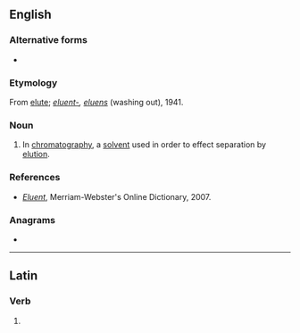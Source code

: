 {{also|éluent}}
==English==

===Alternative forms===
* {{l|en|eluant}}

===Etymology===
{{wikipedia}}
From [[elute]]; {{etyl|la|en}} ''[[eluent-]], [[eluens]]'' (washing out), 1941.

===Noun===
{{en-noun}}

# {{lb|en|analytical chemistry}} In [[chromatography]], a [[solvent]] used in order to effect separation by [[elution]].

===References===
* ''[http://www.m-w.com/cgi-bin/dictionary?book=Dictionary&va=eluent Eluent]'', Merriam-Webster's Online Dictionary, 2007.

===Anagrams===
* {{anagrams|en|enlute}}

----

==Latin==

===Verb===
{{la-verb-form|ēluent}}

# {{inflection of|ēluō||3|p|futr|actv|indc|lang=la}}